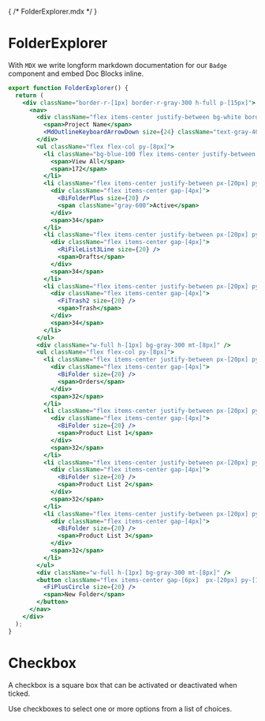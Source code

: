 { /* FolderExplorer.mdx */ }


<Meta of={FolderExplorer}/>

# FolderExplorer

With `MDX` we write longform markdown documentation for our `Badge` component and embed Doc Blocks inline.

```jsx 
export function FolderExplorer() {
  return (
    <div className="border-r-[1px] border-r-gray-300 h-full p-[15px]">
      <nav>
        <div className="flex items-center justify-between bg-white border border-gray-300 rounded px-[12px] py-[8px]">
          <span>Project Name</span>
          <MdOutlineKeyboardArrowDown size={24} className="text-gray-400" />
        </div>
        <ul className="flex flex-col py-[8px]">
          <li className="bg-blue-100 flex items-center justify-between px-[20px] py-[10px] rounded text-blue-700 font-semibold">
            <span>View All</span>
            <span>172</span>
          </li>
          <li className="flex items-center justify-between px-[20px] py-[10px] rounded text-gray-400 font-semibold">
            <div className="flex items-center gap-[4px]">
              <BiFolderPlus size={20} />
              <span className="gray-600">Active</span>
            </div>
            <span>34</span>
          </li>
          <li className="flex items-center justify-between px-[20px] py-[10px] rounded text-gray-400 font-semibold">
            <div className="flex items-center gap-[4px]">
              <RiFileList3Line size={20} />
              <span>Drafts</span>
            </div>
            <span>34</span>
          </li>
          <li className="flex items-center justify-between px-[20px] py-[10px] rounded text-gray-400 font-semibold">
            <div className="flex items-center gap-[4px]">
              <FiTrash2 size={20} />
              <span>Trash</span>
            </div>
            <span>34</span>
          </li>
        </ul>
        <div className="w-full h-[1px] bg-gray-300 mt-[8px]" />
        <ul className="flex flex-col py-[8px]">
          <li className="flex items-center justify-between px-[20px] py-[10px] rounded text-gray-400 font-semibold">
            <div className="flex items-center gap-[4px]">
              <BiFolder size={20} />
              <span>Orders</span>
            </div>
            <span>32</span>
          </li>
          <li className="flex items-center justify-between px-[20px] py-[10px] rounded text-gray-400 font-semibold">
            <div className="flex items-center gap-[4px]">
              <BiFolder size={20} />
              <span>Product List 1</span>
            </div>
            <span>32</span>
          </li>
          <li className="flex items-center justify-between px-[20px] py-[10px] rounded text-gray-400 font-semibold">
            <div className="flex items-center gap-[4px]">
              <BiFolder size={20} />
              <span>Product List 2</span>
            </div>
            <span>32</span>
          </li>
          <li className="flex items-center justify-between px-[20px] py-[10px] rounded text-gray-400 font-semibold">
            <div className="flex items-center gap-[4px]">
              <BiFolder size={20} />
              <span>Product List 3</span>
            </div>
            <span>32</span>
          </li>
        </ul>
        <div className="w-full h-[1px] bg-gray-300 mt-[8px]" />
        <button className="flex items-center gap-[6px]  px-[20px] py-[16px] text-gray-400 font-semibold">
          <FiPlusCircle size={20} />
          <span>New Folder</span>
        </button>
      </nav>
    </div>
  );
}
```

# Checkbox

A checkbox is a square box that can be activated or deactivated when ticked.

Use checkboxes to select one or more options from a list of choices.

<Story of={FolderExplorer.Default} />